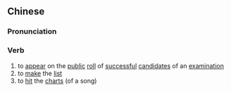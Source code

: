 ==Chinese==
{{zh-forms}}

===Pronunciation===
{{zh-pron
|m=shàngbǎng
|c=soeng5 bong2
|cat=v
}}

===Verb===
{{zh-verb}}

# to [[appear]] on the [[public]] [[roll]] of [[successful]] [[candidate]]s of an [[examination]]
# to [[make]] the [[list]]
# to [[hit]] the [[charts]] (of a song)